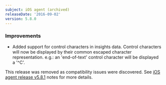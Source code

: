 ```yaml
---
subject: iOS agent (archived)
releaseDate: '2016-09-02'
version: 5.8.0
---
```


### Improvements

* Added support for control characters in insights data. Control characters will now be displayed by their common escaped character representation. e.g.: an 'end-of-text' control character will be displayed a '^C'.

This release was removed as compatibility issues were discovered. See [iOS agent release v5.8.1](https://docs.newrelic.com/docs/release-notes/mobile-release-notes/ios-release-notes/ios-agent-581) notes for more details.
